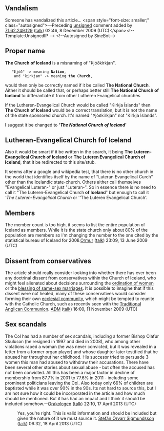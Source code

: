 <article id="5441848" title=Talk:Church of Iceland>
	<talkpage id="5441848" title="Talk:Church of Iceland">
{{talkheader}}
{{WikiProjectBannerShell|1=
{{WikiProject Lutheranism|class=start|importance=high}}
{{ChristianityWikiProject|importance=Low|class=start}}
{{WikiProject Iceland|class=start|importance=high}}
}}

==Vandalism==
Someone has vandalized this article...  &lt;span style=&quot;font-size: smaller;&quot; class=&quot;autosigned&quot;&gt;—Preceding [[Wikipedia:Signatures|unsigned]] comment added by [[Special:Contributions/71.62.249.129|71.62.249.129]] ([[User talk:71.62.249.129|talk]]) 02:46, 8 December 2009 (UTC)&lt;/span&gt;&lt;!-- Template:UnsignedIP --&gt; &lt;!--Autosigned by SineBot--&gt;

==Proper name==
'''The Church of Iceland''' is a misnaming of &quot;Þjóðkirkjan&quot;.
    &quot;Þjóð&quot; -&gt; meaning '''Nation''',
     and &quot;kirkjan&quot; -&gt; meaning '''the Church''',
would then only be correctly named if it be called  '''The National Church'''. Aither it should be called that, or perhaps better still '''The National Church of Iceland''' to differantiate it from other Lutheren Evangelical churches.

If the Lutheren-Evangelical Church would be called &quot;Kirkja Íslands&quot; then '''The Church of Iceland''' would be a correct translation, but it is not the name of the state sponsored church. It's named &quot;Þjóðkirkjan&quot; not &quot;Kirkja Íslands&quot;.

I suggest it be changed to ''''''The National Church of Iceland''''''

==Lutheran-Evangelical Church fof Iceland==
Also it would be smart if it be written in the search, it being '''The Luteren-Evangelical Church of Iceland''' or '''The Luteren Evangelical Church of Iceland''', that it be redirected to this site/stub.

It seems after a google and wikipedia test, that there is no other church in the world that identifies itself by the name of &quot;Luteran Evangelical Curch&quot; other than the Icelandic state-church. Others aither call themselves &quot;Evangelical Luteran-&quot; or just &quot;Luteran-&quot;. So in essence there is no need to call it &quot;The Luteren-Evangelical Church '''of Iceland'''&quot; but enough to call it '''The Luteren-Evangelical Church'' or ''The Luteren Evangelical Church'.

== Members ==

The member count is too high, it seems to list the entire population of Iceland as members. While it is the state church only about 80% of the population are members so I'm changing the number to the one cited by the statistical bureau of Iceland for 2008.[[User:Ormur|Ormur]] ([[User talk:Ormur|talk]]) 23:09, 13 June 2009 (UTC)

==Dissent from conservatives==
The article should really consider looking into whether there has ever been any doctrinal dissent from conservatives within the Church of Iceland, who might feel alienated about decisions surrounding the [[ordination of women]] or the [[blessing of same-sex unions in Christian churches|blessing of same-sex marriages]]. It is possible to imagine that if this dissent were not healed, many of these conservatives would consider forming their own [[ecclesial community]], which might be tempted to reunite with the Catholic Church, such as recently seen with the [[Traditional Anglican Communion]]. [[User:ADM|ADM]] ([[User talk:ADM|talk]]) 16:00, 11 November 2009 (UTC)

== Sex scandals ==
The CoI has had a number of sex scandals, including a former Bishop Olafur Skuluson (he resigned in 1997 and died in 2008), who among other violations raped a woman (he was never convicted, but it was revealed in a letter from a former organ player) and whose daughter later testified that he abused her throughout her childhood. His succesor tried to persuade 3 women this man had abused to withdraw their accusations. There have been several other stories about sexual abuse - but often the accused has not been convicted. All this has been a major factor in decline of membership from 87.7% in 2001 to 77.6% in 2011 - including some prominent politicians leaving the CoI. Also today only 69% of children are baptisted while it was over 90% in the 90s. Its not hard to source this, but I am not sure how it could be incorporated in the article and how much should be mentioned. But it has had an impact and I think it should be included somehow.--[[User:Orakologen|Orakologen]] ([[User talk:Orakologen|talk]]) 22:10, 17 April 2013 (UTC)
: Yes, you're right. This is valid information and should be included but given the nature of it we must source it. [[User:S.Örvarr.S|Stefán Örvarr Sigmundsson]] ([[User talk:S.Örvarr.S|talk]]) 06:32, 18 April 2013 (UTC)
	</talkpage>
</article>
